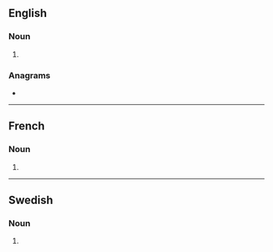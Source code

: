 {{also|niqābs}}
==English==

===Noun===
{{head|en|noun plural form}}

# {{plural of|lang=en|niqab}}

===Anagrams===
* {{anagrams|en|naqibs}}

----

==French==

===Noun===
{{head|fr|noun plural form|g=?}}

# {{plural of|niqab|lang=fr}}

----

==Swedish==

===Noun===
{{head|sv|noun form}}

# {{sv-noun-form-indef-gen|niqab}}